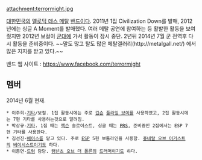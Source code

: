 attachment:terrormight.jpg

[[대한민국]]의 [[멜로딕 데스 메탈]] [[록밴드|밴드]]이다. 2011년 1집 Civilization Down를 발매, 2012년에는 싱글 A Moment를 발매했다. 여러 메탈 공연에 참여하는 등 활발한 활동을 보여줬지만 2012년 보컬이 [[대한민국의 병역의무|군대]]에 가서 활동이 잠시 중단. 2년뒤 2014년 7월  군 전역후 다시 활동을 준비중이다. 
~~말도 많고 탈도 많은 메탈겔러리(http://metalgall.net/) 에서 많은 지지를 받고 있다.~~

밴드 웹 사이트 : https://www.facebook.com/terrormight

== 멤버 ==

2014년 6월 현재.

 * 이주희-[[일렉트릭 기타|기타]]/보컬. 1집 활동시에는 주로 [[깁슨]] [[플라잉 브이]]를 사용하였고, 2집 활동시에는 7현 기타를 사용하는것으로 알려짐.
 * 박상규-[[일렉트릭 기타|기타]]. 1집 때는 [[잭슨]] 솔로이스트, 싱글 때는 [[PRS]], 준비중인 2집에서는 ESP 7현 기타를 사용한다. 
 * 김선진-[[베이스 기타|베이스]]를 맡고 있다. 주로 [[ESP(기타)|ESP]] 5현 보톰라인을 사용함. [[퓨네랄 오브 어거스트]]의 [[베이시스트]]이기도 하다.
 * 이종연-[[드럼]] 담당. [[램넌츠 오브 더 폴른]]의 [[드러머]]이기도 하다.
